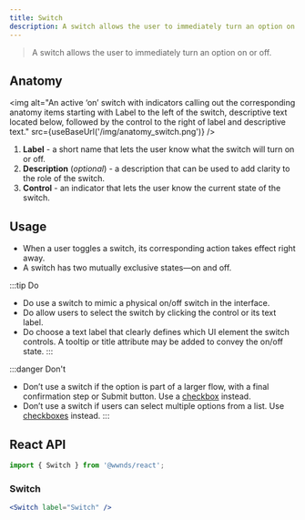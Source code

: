 ```yaml
---
title: Switch
description: A switch allows the user to immediately turn an option on or off.
---
```



> A switch allows the user to immediately turn an option on or off.

## Anatomy

<img
	alt="An active ‘on’ switch with indicators calling out the corresponding anatomy items starting with Label to the left of the switch, descriptive text located below, followed by the control to the right of label and descriptive text."
	src={useBaseUrl('/img/anatomy_switch.png')}
/>

1. **Label** - a short name that lets the user know what the switch will turn on or off.
1. **Description** (_optional_) - a description that can be used to add clarity to the role of the switch.
1. **Control** - an indicator that lets the user know the current state of the switch.

## Usage

- When a user toggles a switch, its corresponding action takes effect right away.
- A switch has two mutually exclusive states&mdash;on and off.

:::tip Do
- Do use a switch to mimic a physical on/off switch in the interface.
- Do allow users to select the switch by clicking the control or its text label.
- Do choose a text label that clearly defines which UI element the switch controls. A tooltip or title attribute may be added to convey the on/off state.
:::

:::danger Don't
- Don’t use a switch if the option is part of a larger flow, with a final confirmation step or Submit button. Use a [checkbox](checkbox) instead.
- Don’t use a switch if users can select multiple options from a list. Use [checkboxes](checkbox) instead.
:::

## React API

```js
import { Switch } from '@wwnds/react';
```

### Switch

```jsx live
<Switch label="Switch" />
```

<PropsTable from={Switch} />
